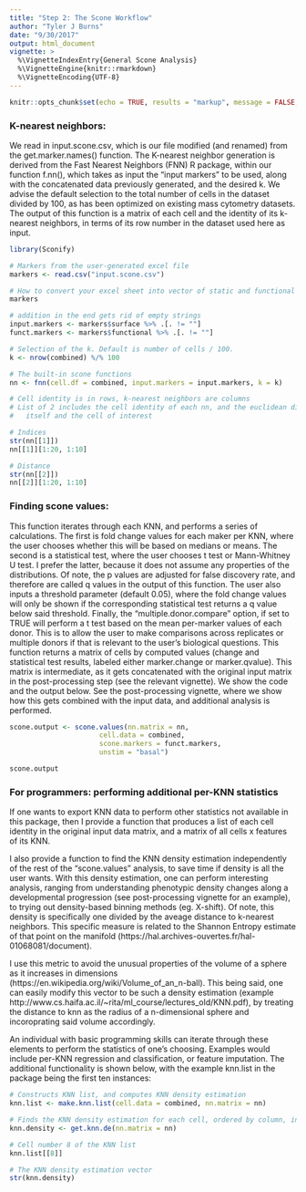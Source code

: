 ```yaml
---
title: "Step 2: The Scone Workflow"
author: "Tyler J Burns"
date: "9/30/2017"
output: html_document
vignette: >
  %\VignetteIndexEntry{General Scone Analysis}
  %\VignetteEngine{knitr::rmarkdown}
  %\VignetteEncoding{UTF-8}
---
```


```r
knitr::opts_chunk$set(echo = TRUE, results = "markup", message = FALSE, warning = FALSE)
```

### K-nearest neighbors:
We read in input.scone.csv, which is our file modified (and renamed) from the get.marker.names() function. The K-nearest neighbor generation is derived from the Fast Nearest Neighbors (FNN) R package, within our function f.nn(), which takes as input the “input markers” to be used, along with the concatenated data previously generated, and the desired k. We advise the default selection to the total number of cells in the dataset divided by 100, as has been optimized on existing mass cytometry datasets. The output of this function is a matrix of each cell and the identity of its k-nearest neighbors, in terms of its row number in the dataset used here as input. 

```r
library(Sconify)
```
```r
# Markers from the user-generated excel file
markers <- read.csv("input.scone.csv")
```
```r
# How to convert your excel sheet into vector of static and functional markers
markers
```

```r
# addition in the end gets rid of empty strings
input.markers <- markers$surface %>% .[. != ""] 
funct.markers <- markers$functional %>% .[. != ""]

# Selection of the k. Default is number of cells / 100. 
k <- nrow(combined) %/% 100

# The built-in scone functions
nn <- fnn(cell.df = combined, input.markers = input.markers, k = k)
```

```r
# Cell identity is in rows, k-nearest neighbors are columns
# List of 2 includes the cell identity of each nn, and the euclidean distance between
#   itself and the cell of interest

# Indices
str(nn[[1]])
nn[[1]][1:20, 1:10]

# Distance
str(nn[[2]])
nn[[2]][1:20, 1:10]
```

### Finding scone values:

This function iterates through each KNN, and performs a series of calculations. The first is fold change values for each maker per KNN, where the user chooses whether this will be based on medians or means. The second is a statistical test, where the user chooses t test or Mann-Whitney U test. I prefer the latter, because it does not assume any properties of the distributions. Of note, the p values are adjusted for false discovery rate, and therefore are called q values in the output of this function. The user also inputs a threshold parameter (default 0.05), where the fold change values will only be shown if the corresponding statistical test returns a q value below said threshold. Finally, the "multiple.donor.compare" option, if set to TRUE will perform a t test based on the mean per-marker values of each donor. This is to allow the user to make comparisons across replicates or multiple donors if that is relevant to the user's biological questions. This function returns a matrix of cells by computed values (change and statistical test results, labeled either marker.change or marker.qvalue). This matrix is intermediate, as it gets concatenated with the original input matrix in the post-processing step (see the relevant vignette). We show the code and the output below. See the post-processing vignette, where we show how this gets combined with the input data, and additional analysis is performed. 


```r
scone.output <- scone.values(nn.matrix = nn, 
                      cell.data = combined, 
                      scone.markers = funct.markers, 
                      unstim = "basal")
```
```r
scone.output
```

### For programmers: performing additional per-KNN statistics
If one wants to export KNN data to perform other statistics not available in this package, then I provide a 
function that produces a list of each cell identity in the original input data matrix, and a matrix of all 
cells x features of its KNN. 

I also provide a function to find the KNN density estimation independently of the rest of the "scone.values" analysis, to save time if density is all the user wants. With this density estimation, one can perform interesting analysis, ranging from understanding phenotypic density changes along a developmental progression (see post-processing vignette for an example), to trying out density-based binning methods (eg. X-shift). Of note, this density is specifically one divided by the aveage distance to k-nearest neighbors. This specific measure is related to the Shannon Entropy estimate of that point on the manifold (https://hal.archives-ouvertes.fr/hal-01068081/document). 

I use this metric to avoid the unusual properties of the volume of a sphere as it increases in dimensions (https://en.wikipedia.org/wiki/Volume_of_an_n-ball). This being said, one can easily modify this vector to be such a density estimation (example http://www.cs.haifa.ac.il/~rita/ml_course/lectures_old/KNN.pdf), by treating the distance to knn as the radius of a n-dimensional sphere and incoroprating said volume accordingly. 

An individual with basic programming skills can iterate through these elements to perform the statistics of one's choosing. Examples would include per-KNN regression and classification, or feature imputation. The additional functionality is shown below, with the example knn.list in the package being the first ten instances: 

```r
# Constructs KNN list, and computes KNN density estimation
knn.list <- make.knn.list(cell.data = combined, nn.matrix = nn)

# Finds the KNN density estimation for each cell, ordered by column, in the original data matrix
knn.density <- get.knn.de(nn.matrix = nn)
```

```r
# Cell number 8 of the KNN list
knn.list[[8]]

# The KNN density estimation vector
str(knn.density)
```

